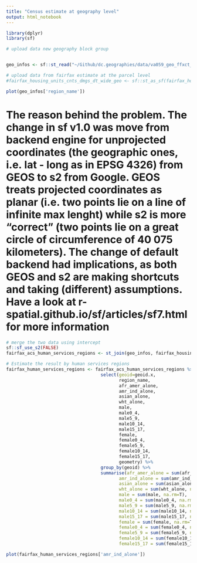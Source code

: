 ```yaml
---
title: "Census estimate at geography level"
output: html_notebook
---
```


```r
library(dplyr)
library(sf)

# upload data new geography block group


geo_infos <- sf::st_read("~/Github/dc.geographies/data/va059_geo_ffxct_gis_2022_human_services_regions/distribution/va059_geo_ffxct_gis_2022_human_services_regions.geojson")

# upload data from fairfax estimate at the parcel level
#fairfax_housing_units_cnts_dmgs_dt_wide_geo <- sf::st_as_sf(fairfax_housing_units_cnts_dmgs_dt_wide_geo)

```

```r
plot(geo_infos['region_name'])
```


# The reason behind the problem. The change in sf v1.0 was move from backend engine for unprojected coordinates (the geographic ones, i.e. lat - long as in EPSG 4326) from GEOS to s2 from Google. GEOS treats projected coordinates as planar (i.e. two points lie on a line of infinite max lenght) while s2 is more "correct" (two points lie on a great circle of circumference of 40 075 kilometers). The change of default backend had implications, as both GEOS and s2 are making shortcuts and taking (different) assumptions. Have a look at r-spatial.github.io/sf/articles/sf7.html for more information

```r
# merge the two data using intercept
sf::sf_use_s2(FALSE)
fairfax_acs_human_services_regions <- st_join(geo_infos, fairfax_housing_units_cnts_dmgs_dt_wide_geo, join = st_intersects)

# Estimate the result by human services regions
fairfax_human_services_regions <- fairfax_acs_human_services_regions %>%
                                    select(geoid=geoid.x,
                                           region_name,
                                           afr_amer_alone,
                                           amr_ind_alone,
                                           asian_alone,
                                           wht_alone,
                                           male,
                                           male0_4,
                                           male5_9,
                                           male10_14,
                                           male15_17,
                                           female,
                                           female0_4,
                                           female5_9,
                                           female10_14,
                                           female15_17,
                                           geometry) %>%
                                    group_by(geoid) %>%
                                    summarise(afr_amer_alone = sum(afr_amer_alone, na.rm=T),
                                           amr_ind_alone = sum(amr_ind_alone, na.rm=T),
                                           asian_alone = sum(asian_alone, na.rm=T),
                                           wht_alone = sum(wht_alone, na.rm=T),
                                           male = sum(male, na.rm=T),
                                           male0_4 = sum(male0_4, na.rm=T),
                                           male5_9 = sum(male5_9, na.rm=T),
                                           male10_14 = sum(male10_14, na.rm=T),
                                           male15_17 = sum(male15_17, na.rm=T),
                                           female = sum(female, na.rm=T),
                                           female0_4 = sum(female0_4, na.rm=T),
                                           female5_9 = sum(female5_9, na.rm=T),
                                           female10_14 = sum(female10_14, na.rm=T),
                                           female15_17 = sum(female15_17, na.rm=T))

```


```r
plot(fairfax_human_services_regions['amr_ind_alone'])
```


